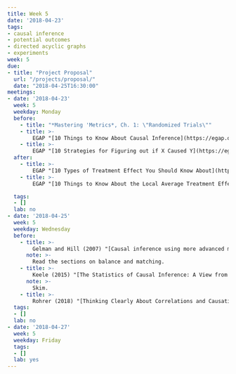 ```yaml
---
title: Week 5
date: '2018-04-23'
tags: 
- causal inference
- potential outcomes
- directed acyclic graphs
- experiments
week: 5
due: 
- title: "Project Proposal"
  url: "/projects/proposal/"
  date: "2018-04-25T16:30:00"
meetings:
- date: '2018-04-23'
  week: 5
  weekday: Monday
  before:
    - title: "*Mastering 'Metrics*, Ch. 1: \"Randomized Trials\""
    - title: >-
        EGAP "[10 Things to Know About Causal Inference](https://egap.org/methods-guides/10-things-you-need-know-about-causal-inference)"
    - title: >-
        EGAP "[10 Strategies for Figuring out if X Caused Y](https://egap.org/methods-guides/10-strategies-figuring-out-if-x-caused-y)"
  after:
    - title: >-
        EGAP "[10 Types of Treatment Effect You Should Know About](https://egap.org/methods-guides/10-types-treatment-effect-you-should-know-about)"
    - title: >-
        EGAP "[10 Things to Know About the Local Average Treatment Effect](https://egap.org/methods-guides/10-things-you-need-know-about-local-average-treatment-effect)"

  tags:
  - []
  lab: no
- date: '2018-04-25'
  week: 5
  weekday: Wednesday
  before: 
    - title: >-
        Gelman and Hill (2007) "[Causal inference using more advanced models](http://www.stat.columbia.edu/~gelman/arm/chap10.pdf)", Chapter 10 in *Data Analysis Using Regression and Multilvel/Hierarchical Models*. 
      note: >-
        Read the sections on balance and matching.
    - title: >-
        Keele (2015) "[The Statistics of Causal Inference: A View from Political Methodology](https://doi.org/10.1093/pan/mpv007)" *Political Analysis*. 
      note: >- 
        Skim.
    - title: >-
        Rohrer (2018) "[Thinking Clearly About Correlations and Causation: Graphical Causal Models for Observational Data](https://doi.org/10.1177/2515245917745629)" *Advances in Methods and Practices in Psychological Science*
  tags:
  - []
  lab: no
- date: '2018-04-27'
  week: 5
  weekday: Friday
  tags:
  - []
  lab: yes
---
```


